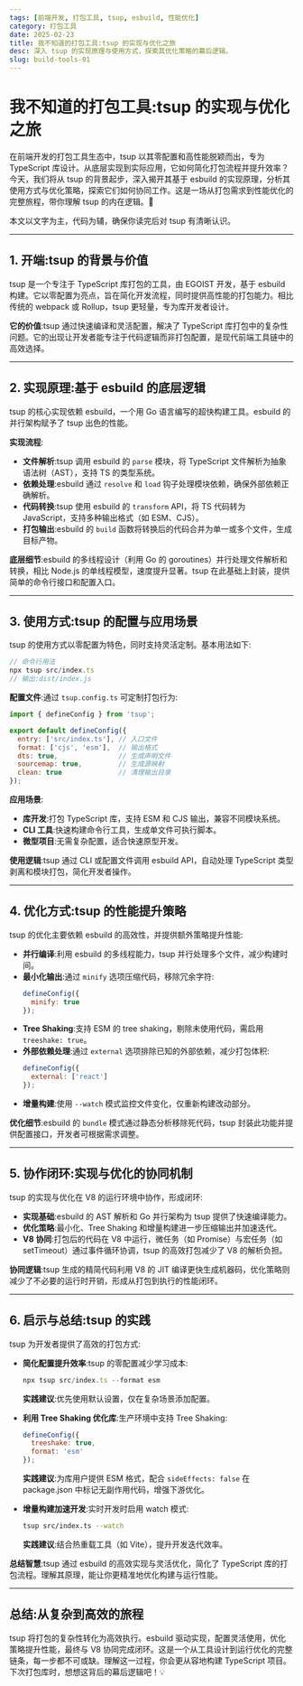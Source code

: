 ```yaml
---
tags: [前端开发, 打包工具, tsup, esbuild, 性能优化]
category: 打包工具
date: 2025-02-23
title: 我不知道的打包工具:tsup 的实现与优化之旅
desc: 深入 tsup 的实现原理与使用方式，探索其优化策略的幕后逻辑。
slug: build-tools-01
---
```


# 我不知道的打包工具:tsup 的实现与优化之旅

在前端开发的打包工具生态中，tsup 以其零配置和高性能脱颖而出，专为 TypeScript 库设计。从底层实现到实际应用，它如何简化打包流程并提升效率？今天，我们将从 tsup 的背景起步，深入揭开其基于 esbuild 的实现原理，分析其使用方式与优化策略，探索它们如何协同工作。这是一场从打包需求到性能优化的完整旅程，带你理解 tsup 的内在逻辑。🚀

本文以文字为主，代码为辅，确保你读完后对 tsup 有清晰认识。

---

## 1. 开端:tsup 的背景与价值

tsup 是一个专注于 TypeScript 库打包的工具，由 EGOIST 开发，基于 esbuild 构建。它以零配置为亮点，旨在简化开发流程，同时提供高性能的打包能力。相比传统的 webpack 或 Rollup，tsup 更轻量，专为库开发者设计。

**它的价值**:tsup 通过快速编译和灵活配置，解决了 TypeScript 库打包中的复杂性问题。它的出现让开发者能专注于代码逻辑而非打包配置，是现代前端工具链中的高效选择。

---

## 2. 实现原理:基于 esbuild 的底层逻辑

tsup 的核心实现依赖 esbuild，一个用 Go 语言编写的超快构建工具。esbuild 的并行架构赋予了 tsup 出色的性能。

**实现流程**:
- **文件解析**:tsup 调用 esbuild 的 `parse` 模块，将 TypeScript 文件解析为抽象语法树（AST），支持 TS 的类型系统。
- **依赖处理**:esbuild 通过 `resolve` 和 `load` 钩子处理模块依赖，确保外部依赖正确解析。
- **代码转换**:tsup 使用 esbuild 的 `transform` API，将 TS 代码转为 JavaScript，支持多种输出格式（如 ESM、CJS）。
- **打包输出**:esbuild 的 `build` 函数将转换后的代码合并为单一或多个文件，生成目标产物。

**底层细节**:esbuild 的多线程设计（利用 Go 的 goroutines）并行处理文件解析和转换，相比 Node.js 的单线程模型，速度提升显著。tsup 在此基础上封装，提供简单的命令行接口和配置入口。

---

## 3. 使用方式:tsup 的配置与应用场景

tsup 的使用方式以零配置为特色，同时支持灵活定制。基本用法如下:

```javascript
// 命令行用法
npx tsup src/index.ts
// 输出:dist/index.js
```

**配置文件**:通过 `tsup.config.ts` 可定制打包行为:

```javascript
import { defineConfig } from 'tsup';

export default defineConfig({
  entry: ['src/index.ts'], // 入口文件
  format: ['cjs', 'esm'],  // 输出格式
  dts: true,               // 生成声明文件
  sourcemap: true,         // 生成源映射
  clean: true              // 清理输出目录
});
```

**应用场景**:
- **库开发**:打包 TypeScript 库，支持 ESM 和 CJS 输出，兼容不同模块系统。
- **CLI 工具**:快速构建命令行工具，生成单文件可执行脚本。
- **微型项目**:无需复杂配置，适合快速原型开发。

**使用逻辑**:tsup 通过 CLI 或配置文件调用 esbuild API，自动处理 TypeScript 类型剥离和模块打包，简化开发者操作。

---

## 4. 优化方式:tsup 的性能提升策略

tsup 的优化主要依赖 esbuild 的高效性，并提供额外策略提升性能:

- **并行编译**:利用 esbuild 的多线程能力，tsup 并行处理多个文件，减少构建时间。
- **最小化输出**:通过 `minify` 选项压缩代码，移除冗余字符:
  ```javascript
  defineConfig({
    minify: true
  });
  ```
- **Tree Shaking**:支持 ESM 的 tree shaking，剔除未使用代码，需启用 `treeshake: true`。
- **外部依赖处理**:通过 `external` 选项排除已知的外部依赖，减少打包体积:
  ```javascript
  defineConfig({
    external: ['react']
  });
  ```
- **增量构建**:使用 `--watch` 模式监控文件变化，仅重新构建改动部分。

**优化细节**:esbuild 的 `bundle` 模式通过静态分析移除死代码，tsup 封装此功能并提供配置接口，开发者可根据需求调整。

---

## 5. 协作闭环:实现与优化的协同机制

tsup 的实现与优化在 V8 的运行环境中协作，形成闭环:
- **实现基础**:esbuild 的 AST 解析和 Go 并行架构为 tsup 提供了快速编译能力。
- **优化策略**:最小化、Tree Shaking 和增量构建进一步压缩输出并加速迭代。
- **V8 协同**:打包后的代码在 V8 中运行，微任务（如 Promise）与宏任务（如 setTimeout）通过事件循环协调，tsup 的高效打包减少了 V8 的解析负担。

**协同逻辑**:tsup 生成的精简代码利用 V8 的 JIT 编译更快生成机器码，优化策略则减少了不必要的运行时开销，形成从打包到执行的性能闭环。

---

## 6. 启示与总结:tsup 的实践

tsup 为开发者提供了高效的打包方式:

- **简化配置提升效率**:tsup 的零配置减少学习成本:
  ```javascript
  npx tsup src/index.ts --format esm
  ```
  **实践建议**:优先使用默认设置，仅在复杂场景添加配置。

- **利用 Tree Shaking 优化库**:生产环境中支持 Tree Shaking:
  ```javascript
  defineConfig({
    treeshake: true,
    format: 'esm'
  });
  ```
  **实践建议**:为库用户提供 ESM 格式，配合 `sideEffects: false` 在 package.json 中标记无副作用代码，增强下游优化。

- **增量构建加速开发**:实时开发时启用 watch 模式:
  ```bash
  tsup src/index.ts --watch
  ```
  **实践建议**:结合热重载工具（如 Vite），提升开发迭代效率。

**总结智慧**:tsup 通过 esbuild 的高效实现与灵活优化，简化了 TypeScript 库的打包流程。理解其原理，能让你更精准地优化构建与运行性能。

---

## 总结:从复杂到高效的旅程

tsup 将打包的复杂性转化为高效执行。esbuild 驱动实现，配置灵活使用，优化策略提升性能，最终与 V8 协同完成闭环。这是一个从工具设计到运行优化的完整链条，每一步都不可或缺。理解这一过程，你会更从容地构建 TypeScript 项目。下次打包库时，想想这背后的幕后逻辑吧！💡
